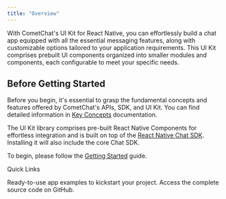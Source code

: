 ```yaml
---
title: "Overview"
---
```


With CometChat's UI Kit for React Native, you can effortlessly build a chat app equipped with all the essential messaging features, along with customizable options tailored to your application requirements. This UI Kit comprises prebuilt UI components organized into smaller modules and components, each configurable to meet your specific needs.

## Before Getting Started

Before you begin, it's essential to grasp the fundamental concepts and features offered by CometChat's APIs, SDK, and UI Kit. You can find detailed information in [Key Concepts](/docs/fundamentals/key-concepts) documentation.

The UI Kit library comprises pre-built React Native Components for effortless integration and is built on top of the [React Native Chat SDK](/docs/sdk/react-native/overview). Installing it will also include the core Chat SDK.

To begin, please follow the [Getting Started](/docs/ui-kit/react-native/getting-started) guide.

Quick Links

<CardGroup>
  <Card title="React Native Sample App" icon="grid-2" href="https://github.com/cometchat/cometchat-uikit-react-native/tree/v5" >
    Ready-to-use app examples to kickstart your project.
  </Card>
  <Card title="UI Kit Source Code" icon="file-lines" href="https://github.com/cometchat/cometchat-uikit-react-native/tree/v5" >
    Access the complete source code on GitHub.
  </Card>
</CardGroup>

